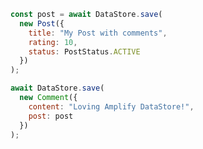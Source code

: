 ```js
const post = await DataStore.save(
  new Post({
    title: "My Post with comments",
    rating: 10,
    status: PostStatus.ACTIVE
  })
);

await DataStore.save(
  new Comment({
    content: "Loving Amplify DataStore!",
    post: post
  })
);
```
